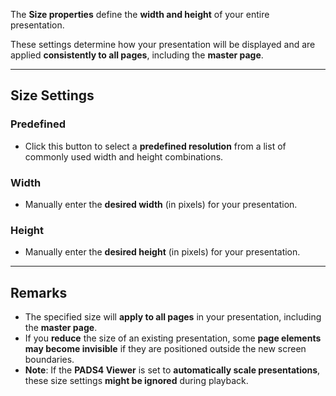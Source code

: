 
The **Size properties** define the **width and height** of your entire presentation.

These settings determine how your presentation will be displayed and are applied **consistently to all pages**, including the **master page**.

---

## **Size Settings**

### **Predefined**  
- Click this button to select a **predefined resolution** from a list of commonly used width and height combinations.

### **Width**  
- Manually enter the **desired width** (in pixels) for your presentation.

### **Height**  
- Manually enter the **desired height** (in pixels) for your presentation.

---

## **Remarks**

- The specified size will **apply to all pages** in your presentation, including the **master page**.
- If you **reduce** the size of an existing presentation, some **page elements may become invisible** if they are positioned outside the new screen boundaries.
- **Note**: If the **PADS4 Viewer** is set to **automatically scale presentations**, these size settings **might be ignored** during playback.
